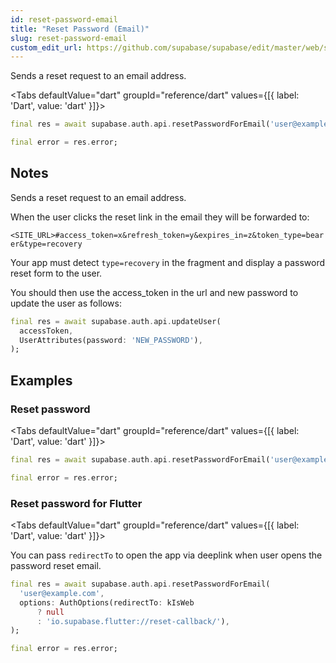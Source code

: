 ```yaml
---
id: reset-password-email
title: "Reset Password (Email)"
slug: reset-password-email
custom_edit_url: https://github.com/supabase/supabase/edit/master/web/spec/dart.yml
---
```



Sends a reset request to an email address.


<Tabs
  defaultValue="dart"
  groupId="reference/dart"
  values={[{ label: 'Dart', value: 'dart' }]}>

<TabItem value="dart">

```dart
final res = await supabase.auth.api.resetPasswordForEmail('user@example.com');

final error = res.error;
```


</TabItem>

</Tabs>





## Notes

Sends a reset request to an email address.

When the user clicks the reset link in the email they will be forwarded to:

`<SITE_URL>#access_token=x&refresh_token=y&expires_in=z&token_type=bearer&type=recovery`

Your app must detect `type=recovery` in the fragment and display a password reset form to the user.

You should then use the access_token in the url and new password to update the user as follows:

```dart
final res = await supabase.auth.api.updateUser(
  accessToken,
  UserAttributes(password: 'NEW_PASSWORD'),
);
```










## Examples

### Reset password



<Tabs
  defaultValue="dart"
  groupId="reference/dart"
  values={[{ label: 'Dart', value: 'dart' }]}>

<TabItem value="dart">

```dart
final res = await supabase.auth.api.resetPasswordForEmail('user@example.com');

final error = res.error;
```


</TabItem>

</Tabs>

### Reset password for Flutter



<Tabs
  defaultValue="dart"
  groupId="reference/dart"
  values={[{ label: 'Dart', value: 'dart' }]}>

<TabItem value="dart">

You can pass `redirectTo` to open the app via deeplink when user opens the password reset email. 
```dart
final res = await supabase.auth.api.resetPasswordForEmail(
  'user@example.com',
  options: AuthOptions(redirectTo: kIsWeb
      ? null
      : 'io.supabase.flutter://reset-callback/'),
);

final error = res.error;
```


</TabItem>

</Tabs>